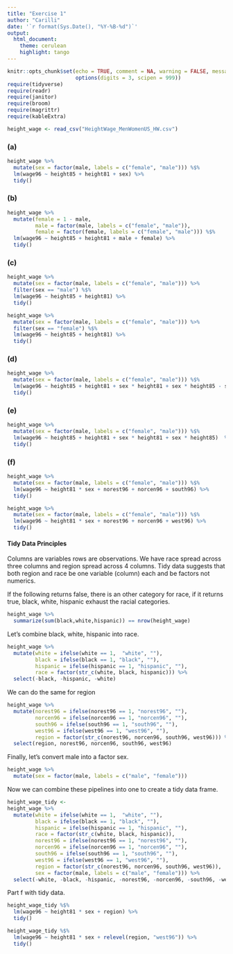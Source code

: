 ```yaml
---
title: "Exercise 1"
author: "Carilli"
date: '`r format(Sys.Date(), "%Y-%B-%d")`'
output: 
  html_document:
    theme: cerulean
    highlight: tango
---
```


```r
knitr::opts_chunk$set(echo = TRUE, comment = NA, warning = FALSE, message = FALSE,
                      options(digits = 3, scipen = 999))
require(tidyverse)
require(readr)
require(janitor)
require(broom)
require(magrittr)
require(kableExtra)
```

```r
height_wage <- read_csv("HeightWage_MenWomenUS_HW.csv")
```

### (a)

```r
height_wage %>% 
  mutate(sex = factor(male, labels = c("female", "male"))) %$% 
  lm(wage96 ~ height85 + height81 + sex) %>% 
  tidy()
```

### (b)

```r
height_wage %>% 
  mutate(female = 1 - male,
         male = factor(male, labels = c("female", "male")),
         female = factor(female, labels = c("female", "male"))) %$% 
  lm(wage96 ~ height85 + height81 + male + female) %>% 
  tidy()
```

### (c)

```r
height_wage %>% 
  mutate(sex = factor(male, labels = c("female", "male"))) %>% 
  filter(sex == "male") %$% 
  lm(wage96 ~ height85 + height81) %>% 
  tidy()

height_wage %>% 
  mutate(sex = factor(male, labels = c("female", "male"))) %>% 
  filter(sex == "female") %$% 
  lm(wage96 ~ height85 + height81) %>% 
  tidy()
```

### (d)

```r
height_wage %>% 
  mutate(sex = factor(male, labels = c("female", "male"))) %$% 
  lm(wage96 ~ height85 + height81 + sex * height81 + sex * height85 - sex)  %>% 
  tidy()
```

### (e)

```r
height_wage %>% 
  mutate(sex = factor(male, labels = c("female", "male"))) %$% 
  lm(wage96 ~ height85 + height81 + sex * height81 + sex * height85)  %>% 
  tidy()
```

### (f)

```r
height_wage %>% 
  mutate(sex = factor(male, labels = c("female", "male"))) %$% 
  lm(wage96 ~ height81 * sex + norest96 + norcen96 + south96) %>% 
  tidy()

height_wage %>% 
  mutate(sex = factor(male, labels = c("female", "male"))) %$% 
  lm(wage96 ~ height81 * sex + norest96 + norcen96 + west96) %>% 
  tidy()
```


#### Tidy Data Principles

Columns are variables rows are observations.  We have race spread across three columns and region spread across 4 columns.  Tidy data suggests that both region and race be one variable (column) each and be factors not numerics.


If the following returns false, there is an other category for race, if it returns true, black, white, hispanic exhaust the racial categories.

```r
height_wage %>% 
  summarize(sum(black,white,hispanic)) == nrow(height_wage)
```

Let's combine black, white, hispanic into race.

```r
height_wage %>% 
  mutate(white = ifelse(white == 1,  "white", ""),
         black = ifelse(black == 1, "black", ""),
         hispanic = ifelse(hispanic == 1, "hispanic", ""),
         race = factor(str_c(white, black, hispanic))) %>% 
  select(-black, -hispanic, -white)
```

We can do the same for region

```r
height_wage %>% 
  mutate(norest96 = ifelse(norest96 == 1, "norest96", ""),
         norcen96 = ifelse(norcen96 == 1, "norcen96", ""),
         south96 = ifelse(south96 == 1, "south96", ""),
         west96 = ifelse(west96 == 1, "west96", ""),
         region = factor(str_c(norest96, norcen96, south96, west96))) %>% 
  select(region, norest96, norcen96, south96, west96)
```

Finally, let's convert male into a factor sex.

```r
height_wage %>% 
  mutate(sex = factor(male, labels = c("male", "female")))
```

Now we can combine these pipelines into one to create a tidy data frame.

```r
height_wage_tidy <- 
height_wage %>% 
  mutate(white = ifelse(white == 1,  "white", ""),
         black = ifelse(black == 1, "black", ""),
         hispanic = ifelse(hispanic == 1, "hispanic", ""),
         race = factor(str_c(white, black, hispanic)),
         norest96 = ifelse(norest96 == 1, "norest96", ""),
         norcen96 = ifelse(norcen96 == 1, "norcen96", ""),
         south96 = ifelse(south96 == 1, "south96", ""),
         west96 = ifelse(west96 == 1, "west96", ""),
         region = factor(str_c(norest96, norcen96, south96, west96)),
         sex = factor(male, labels = c("male", "female"))) %>% 
  select(-white, -black, -hispanic, -norest96, -norcen96, -south96, -west96, -male)
```

Part f with tidy data.

```r
height_wage_tidy %$% 
  lm(wage96 ~ height81 * sex + region) %>% 
  tidy()

height_wage_tidy %$% 
  lm(wage96 ~ height81 * sex + relevel(region, "west96")) %>% 
  tidy()
```

